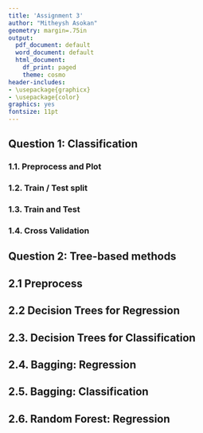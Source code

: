 ```yaml
---
title: 'Assignment 3'
author: "Mitheysh Asokan"
geometry: margin=.75in
output:
  pdf_document: default
  word_document: default
  html_document:
    df_print: paged
    theme: cosmo
header-includes:
- \usepackage{graphicx}
- \usepackage{color}
graphics: yes
fontsize: 11pt
---
```



## Question 1: Classification


### 1.1. Preprocess and Plot

### 1.2. Train / Test split

### 1.3. Train and Test

### 1.4. Cross Validation




\pagebreak


## Question 2: Tree-based methods

## 2.1 Preprocess

## 2.2 Decision Trees for Regression

## 2.3. Decision Trees for Classification

## 2.4. Bagging: Regression 

## 2.5. Bagging: Classification

## 2.6. Random Forest: Regression

